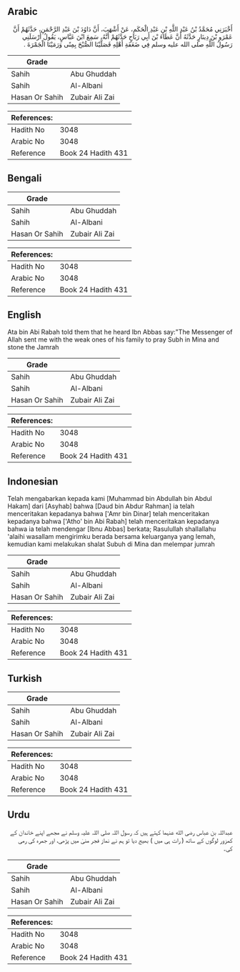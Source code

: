 ## Arabic


<div dir="rtl" lang="ar" style={{fontSize:'larger',backgroundColor:'#f8f9fa',padding:20}}>
أَخْبَرَنِي مُحَمَّدُ بْنُ عَبْدِ اللَّهِ بْنِ عَبْدِ الْحَكَمِ، عَنْ أَشْهَبَ، أَنَّ دَاوُدَ بْنَ عَبْدِ الرَّحْمَنِ، حَدَّثَهُمْ أَنَّ عَمْرَو بْنَ دِينَارٍ حَدَّثَهُ أَنَّ عَطَاءَ بْنَ أَبِي رَبَاحٍ حَدَّثَهُمْ أَنَّهُ، سَمِعَ ابْنَ عَبَّاسٍ، يَقُولُ أَرْسَلَنِي رَسُولُ اللَّهِ صلى الله عليه وسلم فِي ضَعَفَةِ أَهْلِهِ فَصَلَّيْنَا الصُّبْحَ بِمِنًى وَرَمَيْنَا الْجَمْرَةَ ‏.‏
</div>
<div style={{backgroundColor:'#f8f9fa',padding:20, marginBottom: 10}}><table> <thead> <tr> <th>Grade</th> <th></th> </tr> </thead> <tbody> <tr><td>Sahih</td><td>Abu Ghuddah</td></tr><tr><td>Sahih</td><td>Al-Albani</td></tr><tr><td>Hasan Or Sahih</td><td>Zubair Ali Zai</td></tr></tbody></table><table> <thead> <tr> <th>References:</th> <th></th> </tr> </thead> <tbody><tr><td>Hadith No</td><td>3048</td></tr><tr><td>Arabic No</td><td>3048</td></tr><tr><td>Reference</td><td>Book 24 Hadith 431</td></tr></tbody></table></div>

## Bengali


<div dir="ltr" lang="bn" style={{fontSize:'larger',backgroundColor:'#f8f9fa',padding:20}}>

</div>
<div style={{backgroundColor:'#f8f9fa',padding:20, marginBottom: 10}}><table> <thead> <tr> <th>Grade</th> <th></th> </tr> </thead> <tbody> <tr><td>Sahih</td><td>Abu Ghuddah</td></tr><tr><td>Sahih</td><td>Al-Albani</td></tr><tr><td>Hasan Or Sahih</td><td>Zubair Ali Zai</td></tr></tbody></table><table> <thead> <tr> <th>References:</th> <th></th> </tr> </thead> <tbody><tr><td>Hadith No</td><td>3048</td></tr><tr><td>Arabic No</td><td>3048</td></tr><tr><td>Reference</td><td>Book 24 Hadith 431</td></tr></tbody></table></div>

## English


<div dir="ltr" lang="en" style={{fontSize:'larger',backgroundColor:'#f8f9fa',padding:20}}>
Ata bin Abi Rabah told them that he heard Ibn Abbas say:"The Messenger of Allah sent me with the weak ones of his family to pray Subh in Mina and stone the Jamrah
</div>
<div style={{backgroundColor:'#f8f9fa',padding:20, marginBottom: 10}}><table> <thead> <tr> <th>Grade</th> <th></th> </tr> </thead> <tbody> <tr><td>Sahih</td><td>Abu Ghuddah</td></tr><tr><td>Sahih</td><td>Al-Albani</td></tr><tr><td>Hasan Or Sahih</td><td>Zubair Ali Zai</td></tr></tbody></table><table> <thead> <tr> <th>References:</th> <th></th> </tr> </thead> <tbody><tr><td>Hadith No</td><td>3048</td></tr><tr><td>Arabic No</td><td>3048</td></tr><tr><td>Reference</td><td>Book 24 Hadith 431</td></tr></tbody></table></div>

## Indonesian


<div dir="ltr" lang="id" style={{fontSize:'larger',backgroundColor:'#f8f9fa',padding:20}}>
Telah mengabarkan kepada kami [Muhammad bin Abdullah bin Abdul Hakam] dari [Asyhab] bahwa [Daud bin Abdur Rahman] ia telah menceritakan kepadanya bahwa ['Amr bin Dinar] telah menceritakan kepadanya bahwa ['Atho' bin Abi Rabah] telah menceritakan kepadanya bahwa ia telah mendengar [Ibnu Abbas] berkata; Rasulullah shallallahu 'alaihi wasallam mengirimku berada bersama keluarganya yang lemah, kemudian kami melakukan shalat Subuh di Mina dan melempar jumrah
</div>
<div style={{backgroundColor:'#f8f9fa',padding:20, marginBottom: 10}}><table> <thead> <tr> <th>Grade</th> <th></th> </tr> </thead> <tbody> <tr><td>Sahih</td><td>Abu Ghuddah</td></tr><tr><td>Sahih</td><td>Al-Albani</td></tr><tr><td>Hasan Or Sahih</td><td>Zubair Ali Zai</td></tr></tbody></table><table> <thead> <tr> <th>References:</th> <th></th> </tr> </thead> <tbody><tr><td>Hadith No</td><td>3048</td></tr><tr><td>Arabic No</td><td>3048</td></tr><tr><td>Reference</td><td>Book 24 Hadith 431</td></tr></tbody></table></div>

## Turkish


<div dir="ltr" lang="tr" style={{fontSize:'larger',backgroundColor:'#f8f9fa',padding:20}}>

</div>
<div style={{backgroundColor:'#f8f9fa',padding:20, marginBottom: 10}}><table> <thead> <tr> <th>Grade</th> <th></th> </tr> </thead> <tbody> <tr><td>Sahih</td><td>Abu Ghuddah</td></tr><tr><td>Sahih</td><td>Al-Albani</td></tr><tr><td>Hasan Or Sahih</td><td>Zubair Ali Zai</td></tr></tbody></table><table> <thead> <tr> <th>References:</th> <th></th> </tr> </thead> <tbody><tr><td>Hadith No</td><td>3048</td></tr><tr><td>Arabic No</td><td>3048</td></tr><tr><td>Reference</td><td>Book 24 Hadith 431</td></tr></tbody></table></div>

## Urdu


<div dir="rtl" lang="ur" style={{fontSize:'larger',backgroundColor:'#f8f9fa',padding:20}}>
عبداللہ بن عباس رضی الله عنہما کہتے ہیں کہ رسول اللہ صلی اللہ علیہ وسلم نے مجھے اپنے خاندان کے کمزور لوگوں کے ساتھ ( رات ہی میں ) بھیج دیا تو ہم نے نماز فجر منیٰ میں پڑھی، اور جمرہ کی رمی کی۔
</div>
<div style={{backgroundColor:'#f8f9fa',padding:20, marginBottom: 10}}><table> <thead> <tr> <th>Grade</th> <th></th> </tr> </thead> <tbody> <tr><td>Sahih</td><td>Abu Ghuddah</td></tr><tr><td>Sahih</td><td>Al-Albani</td></tr><tr><td>Hasan Or Sahih</td><td>Zubair Ali Zai</td></tr></tbody></table><table> <thead> <tr> <th>References:</th> <th></th> </tr> </thead> <tbody><tr><td>Hadith No</td><td>3048</td></tr><tr><td>Arabic No</td><td>3048</td></tr><tr><td>Reference</td><td>Book 24 Hadith 431</td></tr></tbody></table></div>